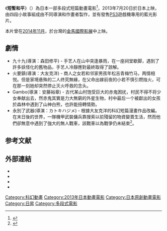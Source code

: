 {{noteTA
|T=zh-tw:鬼．火．熊．武; zh-hant:短暫和平;
|1=zh-tw:鬼．火．熊．武; zh-hant:短暫和平;
}}
{{Infobox animanga/Headerofja
|title= 短暫和平
|image= 
|size= 
|caption= 
|japanese=
|english= Short Peace
|kana= ショート・ピース
|romaji= 
|genre= 奇幻動畫
}}
{{Infobox animanga/name
|original= 
|official= 
|formal= {{flagicon|Taiwan}} 鬼．火．熊．武<br/>{{flagicon|Hong Kong}}Short Peace
|common= 
}}
{{Infobox animanga/OVA
|標題= 短暫和平
|原作=  [[大友克洋|大友克洋]] / 森田修平 <br/> 安藤裕章 / カトキハジメ<br/> 森本晃司
|總導演=  大友克洋 / 森田修平<br/> 石井克人 / カトキハジメ <br/>山本健介
|製作= [[日昇動畫|日昇動畫]]
|話數= 全1話
|Copyright= 
}}
{{Infobox animanga/Game
| 標題 = 短暫和平：月極蘭子最長的一天
| 類型 = [[動作遊戲|動作遊戲]]、[[平台遊戲|平台遊戲]]
| 使用平台 = [[PlayStation_3|PlayStation 3]]
| 開發團隊 = [[東京叢林|Crispy's]]、[[草蜢工作室|草蜢工作室]]
| 代理商 = [[萬代南夢宮遊戲|萬代南夢宮遊戲]]
| 製作人 = 佐佐木貴之
| 監督 = [[須田剛一|須田剛一]]、片岡陽平
| 腳本 = 须田刚一
| 音樂 = [[山岡晃|山岡晃]]
| 美術 = [[吉田明彥|吉田明彥]]、小崎祐介
| 遊戲人數 = 1
| 遊戲引擎 = [[Unity_(游戏引擎)|Unity]]
| 發售日 = 2014年1月14日
| 對象年齡 = {{CERO-C}}<br />{{ESRB-M}}
| 結局數 = 1
}}
{{Infobox animanga/Cast
|角色= 月極蘭子<br/>紅萌子<br/>高橋希良良<br/>紅廉<br/>秘密結社全體刺客
|聲優= [[內田真禮|內田真禮]]<br/>內田真禮<br/>內田真禮<br/>[[鈴村健一|鈴村健一]]<br/>鈴村健一
}}
{{Infobox animanga/Footerofja}}
《'''短暫和平'''》（{{nihongo|'''''Short Peace'''''|ショート・ピース}}）為日本一部多段式短篇動畫電影<ref name="ann">{{cite web|url= http://www.animenewsnetwork.com/news/2013-09-19/akira-otomo-unveils-short-peace-trailer-before-home-release|title= Akira's Otomo Unveils Short Peace Trailer Before Home Release|date= 2013-09-19|accessdate= 2013-10-31|work= [[Anime_News_Network|Anime News Network]]|archive-date= 2013-11-06|archive-url= https://web.archive.org/web/20131106030527/http://www.animenewsnetwork.com/news/2013-09-19/akira-otomo-unveils-short-peace-trailer-before-home-release|dead-url= no}}</ref>，2013年7月20日於日本上映，由四段小故事組成由不同導演和作畫者製作，並有發售[[PS3|PS3]]遊戲機專用的藍光影片。

本片曾在[[2014年11月|2014年11月]]，於台灣的[[2014年金馬國際影展|金馬國際影展]]中上映。

==劇情==
*九十九(導演：森田修平) - 手艺人在山中突逢暴雨，在一座祠堂歇脚，遇到了許多妖怪化的舊物品，手艺人冷靜應對最終取得了諒解。
*火要鎮(導演：大友克洋) - 商人之女若和邻家男孩年松吉青梅竹马，两情相悦。但是家境悬殊的二人终究無緣，在父命出嫁前夜的小若不慎引燃烛火，可在那一刻她却突然停止灭火呼救的念头。 
*Gambo(導演：安藤裕章) - 古代某山村饱受巨大的赤鬼困扰，村民不得不将少女奉献出去，然赤鬼其實是力大無窮的外星生物，村中最后一个被獻出的女孩於森林中遇到了山神白熊，也許能扭轉情勢。
*永別了武器(導演：カトキハジメ) - 根據大友克洋的科幻短篇漫畫作品改編。在末日後的世界，一隊機甲武裝傭兵靠搜索以前殘留的物資變賣生活，然而他們卻無意中遇到了強大的無人戰車，該戰車以為戰爭仍未結束<ref>{{Cite web |url=http://www.animenewsnetwork.com/news/2013-09-19/akira-otomo-unveils-short-peace-trailer-before-home-release |title=akira-otomo-unveils |accessdate=2014-12-16 |archive-date=2014-12-16 |archive-url=https://web.archive.org/web/20141216094301/http://www.animenewsnetwork.com/news/2013-09-19/akira-otomo-unveils-short-peace-trailer-before-home-release |dead-url=no }}</ref>。

==参考文献==
{{reflist}}

==外部連結==
*{{Official website|http://shortpeace-movie.com/jp/}}{{ja icon}}
*{{Ann|type=anime|id=15179}}
*{{Imdb title|3080074|Tsukumo}}
*{{douban}}

{{大友克洋}}
{{文化廳媒體藝術祭動畫大獎}}
{{DEFAULTSORT:Short Peace}}
[[Category:科幻動畫|Category:科幻動畫]]
[[Category:2013年日本動畫電影|Category:2013年日本動畫電影]]
[[Category:日本原創動畫電影|Category:日本原創動畫電影]]
[[Category:日昇|Category:日昇]]
[[Category:多段式電影|Category:多段式電影]]